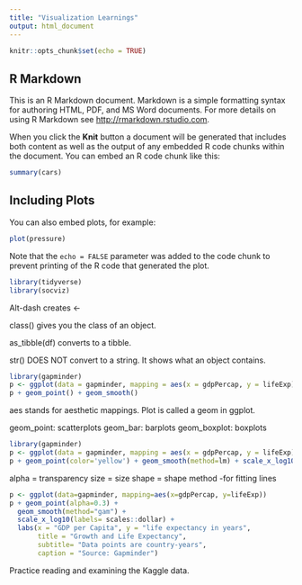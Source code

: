 ```yaml
---
title: "Visualization Learnings"
output: html_document
---
```


```r
knitr::opts_chunk$set(echo = TRUE)
```

## R Markdown

This is an R Markdown document. Markdown is a simple formatting syntax for authoring HTML, PDF, and MS Word documents. For more details on using R Markdown see <http://rmarkdown.rstudio.com>.

When you click the **Knit** button a document will be generated that includes both content as well as the output of any embedded R code chunks within the document. You can embed an R code chunk like this:

```r
summary(cars)
```

## Including Plots

You can also embed plots, for example:

```r
plot(pressure)
```

Note that the `echo = FALSE` parameter was added to the code chunk to prevent printing of the R code that generated the plot.

``` r

library(tidyverse)
library(socviz)

```
Alt-dash creates <-

class() gives you the class of an object.

as_tibble(df) converts to a tibble.

str() DOES NOT convert to a string. It shows what an object contains.


```r
library(gapminder)
p <- ggplot(data = gapminder, mapping = aes(x = gdpPercap, y = lifeExp))
p + geom_point() + geom_smooth()

```

aes stands for aesthetic mappings.
Plot is called a geom in ggplot.

geom_point: scatterplots
geom_bar: barplots
geom_boxplot: boxplots

``` r
library(gapminder)
p <- ggplot(data = gapminder, mapping = aes(x = gdpPercap, y = lifeExp))
p + geom_point(color='yellow') + geom_smooth(method=lm) + scale_x_log10()

```
alpha = transparency
size = size
shape = shape
method -for fitting lines

```r

p <- ggplot(data=gapminder, mapping=aes(x=gdpPercap, y=lifeExp))
p + geom_point(alpha=0.3) +
  geom_smooth(method="gam") + 
  scale_x_log10(labels= scales::dollar) +
  labs(x = "GDP per Capita", y = "life expectancy in years", 
       title = "Growth and Life Expectancy", 
       subtitle= "Data points are country-years",
       caption = "Source: Gapminder")


```

Practice reading and examining the Kaggle data.





